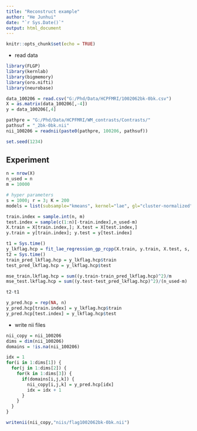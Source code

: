 ```yaml
---
title: "Reconstruct example"
author: "He Junhui"
date: "`r Sys.Date()`"
output: html_document
---
```


```r
knitr::opts_chunk$set(echo = TRUE)
```

+ read data 

```r
library(FLGP)
library(kernlab)
library(bigmemory)
library(oro.nifti)
library(neurobase)
```

```r
data_100206 = read.csv("G:/Phd/Data/HCPFMRI/1002062bk-0bk.csv")
X = as.matrix(data_100206[,-4])
y = data_100206[,4]
```

```r
pathpre = "G:/Phd/Data/HCPFMRI/WM_contrasts/Contrasts/"
pathsuf = "_2bk-0bk.nii"
nii_100206 = readnii(paste0(pathpre, 100206, pathsuf))
```

```r
set.seed(1234)
```

## Experiment
```r
n = nrow(X)
n_used = n
m = 10000
```

```r
# hyper parameters
s = 1000; r = 3; K = 200
models = list(subsample="kmeans", kernel="lae", gl="cluster-normalized", root=TRUE)
```

```r
train.index = sample.int(n, m)
test.index = sample(c(1:n)[-train.index],n_used-m)
X.train = X[train.index,]; X.test = X[test.index,]
y.train = y[train.index]; y.test = y[test.index]
```

```r
t1 = Sys.time()
y_lkflag.hcp = fit_lae_regression_gp_rcpp(X.train, y.train, X.test, s, r, K, models = models)
t2 = Sys.time()
train_pred_lkflag.hcp = y_lkflag.hcp$train
test_pred_lkflag.hcp = y_lkflag.hcp$test

mse_train.lkflag.hcp = sum((y.train-train_pred_lkflag.hcp)^2)/m
mse_test.lkflag.hcp = sum((y.test-test_pred_lkflag.hcp)^2)/(n_used-m)

t2-t1
```

```r
y_pred.hcp = rep(NA, n)
y_pred.hcp[train.index] = y_lkflag.hcp$train
y_pred.hcp[test.index] = y_lkflag.hcp$test
```

+ write nii files

```r
nii_copy = nii_100206
dims = dim(nii_100206)
domains = !is.na(nii_100206)
```

```r
idx = 1
for(i in 1:dims[1]) {
  for(j in 1:dims[2]) {
    for(k in 1:dims[3]) {
      if(domains[i,j,k]) {
        nii_copy[i,j,k] = y_pred.hcp[idx]
        idx = idx + 1
      }
    }
  }
}
```


```r
writenii(nii_copy,"niis/flag1002062bk-0bk.nii")
```

